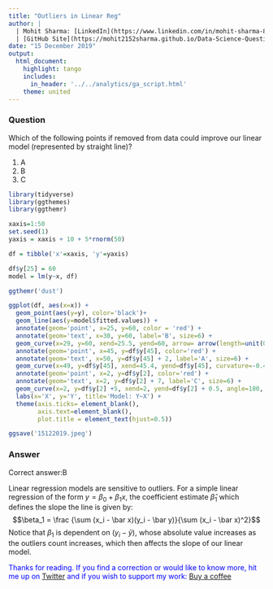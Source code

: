 ```yaml
---
title: "Outliers in Linear Reg"
author: |
  | Mohit Sharma: [LinkedIn](https://www.linkedin.com/in/mohit-sharma-82030487/), [Twitter](https://twitter.com/mohitsh48631107)
  | [GitHub Site](https://mohit2152sharma.github.io/Data-Science-Question-A-Day/), [Repository](https://github.com/mohit2152sharma/Data-Science-Question-A-Day)
date: "15 December 2019"
output:
  html_document:
    highlight: tango
    includes:
      in_header: '../../analytics/ga_script.html'
    theme: united
---
```


### Question
Which of the following points if removed from data could improve our linear model (represented by straight line)?

  1. A
  2. B
  3. C

```r
library(tidyverse)
library(ggthemes)
library(ggthemr)

xaxis=1:50
set.seed(1)
yaxis = xaxis + 10 + 5*rnorm(50)

df = tibble('x'=xaxis, 'y'=yaxis)

df$y[25] = 60
model = lm(y~x, df)

ggthemr('dust')

ggplot(df, aes(x=x)) +
  geom_point(aes(y=y), color='black')+
  geom_line(aes(y=model$fitted.values)) +
  annotate(geom='point', x=25, y=60, color = 'red') +
  annotate(geom='text', x=30, y=60, label='B', size=6) +
  geom_curve(x=29, y=60, xend=25.5, yend=60, arrow= arrow(length=unit(0.1, 'inches'))) +
  annotate(geom='point', x=45, y=df$y[45], color='red') +
  annotate(geom='text', x=50, y=df$y[45] + 2, label='A', size=6) +
  geom_curve(x=49, y=df$y[45], xend=45.4, yend=df$y[45], curvature=-0.4, arrow=arrow(length=unit(0.1, 'inches'))) +
  annotate(geom='point', x=2, y=df$y[2], color='red') +
  annotate(geom='text', x=2, y=df$y[2] + 7, label='C', size=6) +
  geom_curve(x=2, y=df$y[2] +5, xend=2, yend=df$y[2] + 0.5, angle=180, arrow=arrow(length=unit(0.1, 'inches'))) + 
  labs(x='X', y='Y', title='Model: Y~X') +
  theme(axis.ticks= element_blank(),
        axis.text=element_blank(),
        plot.title = element_text(hjust=0.5)) 

ggsave('15122019.jpeg')
```


### Answer
Correct answer:B

Linear regression models are sensitive to outliers. For a simple linear regression of the form $y = \beta_0 + \beta_1x$, the coefficient estimate $\hat \beta_1$ which defines the slope the line is given by:
$$\beta_1 =  \frac  {\sum (x_i - \bar x)(y_i - \bar y)}{\sum (x_i - \bar x)^2}$$
Notice that $\beta_1$ is dependent on $(y_i - \bar y)$, whose absolute value increases as the outliers count increases, which then affects the slope of our linear model.

<span style='color:blue'>Thanks for reading. If you find a correction or would like to know more, hit me up on <a href='https://twitter.com/data_question'>Twitter</a> and if you wish to support my work: <a href='https://www.buymeacoffee.com/NgFs2zX'>Buy a coffee</a></span>
